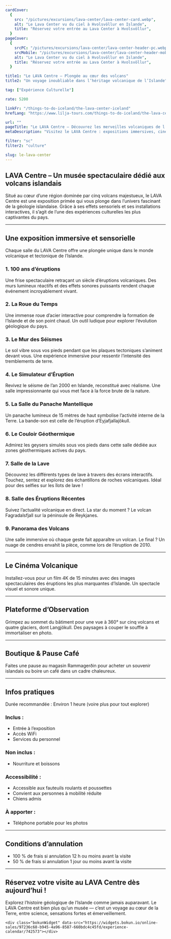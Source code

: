 ```yaml
---
cardCover:
  {
    src: "/pictures/excursions/lava-center/lava-center-card.webp",
    alt: "Le Lava Center vu du ciel à Hvolsvöllur en Islande",
    title: "Réservez votre entrée au Lava Center à Hvolsvöllur",
  }
pageCover:
  {
    srcPC: "/pictures/excursions/lava-center/lava-center-header-pc.webp",
    srcMobile: "/pictures/excursions/lava-center/lava-center-header-mobile.webp",
    alt: "Le Lava Center vu du ciel à Hvolsvöllur en Islande",
    title: "Réservez votre entrée au Lava Center à Hvolsvöllur",
  }

title1: "Le LAVA Centre – Plongée au cœur des volcans"
title2: "Un voyage inoubliable dans l’héritage volcanique de l’Islande"

tag: ["Expérience Culturelle"]

rate: 5200

linkFr: "/things-to-do-iceland/the-lava-center-iceland"
hrefLang: "https://www.lilja-tours.com/things-to-do-iceland/the-lava-center-iceland"

url: ""
pageTitle: "Le LAVA Centre – Découvrez les merveilles volcaniques de l’Islande"
metaDescription: "Visitez le LAVA Centre : expositions immersives, cinéma volcanique et vue panoramique. Explorez la géologie et l’histoire volcanique de l’Islande."

filter: "sc"
filter2: "culture"

slug: le-lava-center
---
```


## LAVA Centre – Un musée spectaculaire dédié aux volcans islandais

Situé au cœur d’une région dominée par cinq volcans majestueux, le LAVA Centre est une exposition primée qui vous plonge dans l’univers fascinant de la géologie islandaise. Grâce à ses effets sensoriels et ses installations interactives, il s’agit de l’une des expériences culturelles les plus captivantes du pays.

---

## Une exposition immersive et sensorielle

Chaque salle du LAVA Centre offre une plongée unique dans le monde volcanique et tectonique de l’Islande.

### 1. 100 ans d’éruptions

Une frise spectaculaire retraçant un siècle d’éruptions volcaniques. Des murs lumineux réactifs et des effets sonores puissants rendent chaque événement incroyablement vivant.

### 2. La Roue du Temps

Une immense roue d’acier interactive pour comprendre la formation de l’Islande et de son point chaud. Un outil ludique pour explorer l’évolution géologique du pays.

### 3. Le Mur des Séismes

Le sol vibre sous vos pieds pendant que les plaques tectoniques s’animent devant vous. Une expérience immersive pour ressentir l’intensité des tremblements de terre.

### 4. Le Simulateur d’Éruption

Revivez le séisme de l’an 2000 en Islande, reconstitué avec réalisme. Une salle impressionnante qui vous met face à la force brute de la nature.

### 5. La Salle du Panache Mantellique

Un panache lumineux de 15 mètres de haut symbolise l’activité interne de la Terre. La bande-son est celle de l’éruption d’Eyjafjallajökull.

### 6. Le Couloir Géothermique

Admirez les geysers simulés sous vos pieds dans cette salle dédiée aux zones géothermiques actives du pays.

### 7. Salle de la Lave

Découvrez les différents types de lave à travers des écrans interactifs. Touchez, sentez et explorez des échantillons de roches volcaniques. Idéal pour des selfies sur les îlots de lave !

### 8. Salle des Éruptions Récentes

Suivez l’actualité volcanique en direct. La star du moment ? Le volcan Fagradalsfjall sur la péninsule de Reykjanes.

### 9. Panorama des Volcans

Une salle immersive où chaque geste fait apparaître un volcan. Le final ? Un nuage de cendres envahit la pièce, comme lors de l’éruption de 2010.

---

## Le Cinéma Volcanique

Installez-vous pour un film 4K de 15 minutes avec des images spectaculaires des éruptions les plus marquantes d’Islande. Un spectacle visuel et sonore unique.

---

## Plateforme d’Observation

Grimpez au sommet du bâtiment pour une vue à 360° sur cinq volcans et quatre glaciers, dont Langjökull. Des paysages à couper le souffle à immortaliser en photo.

---

## Boutique & Pause Café

Faites une pause au magasin Rammagerðin pour acheter un souvenir islandais ou boire un café dans un cadre chaleureux.

---

## Infos pratiques

Durée recommandée : Environ 1 heure (voire plus pour tout explorer)

### Inclus :

- Entrée à l’exposition
- Accès WiFi
- Services du personnel

### Non inclus :

- Nourriture et boissons

### Accessibilité :

- Accessible aux fauteuils roulants et poussettes
- Convient aux personnes à mobilité réduite
- Chiens admis

### À apporter :

- Téléphone portable pour les photos

---

## Conditions d’annulation

- 100 % de frais si annulation 12 h ou moins avant la visite
- 50 % de frais si annulation 1 jour ou moins avant la visite

---

## Réservez votre visite au LAVA Centre dès aujourd’hui !

Explorez l’histoire géologique de l’Islande comme jamais auparavant. Le LAVA Centre est bien plus qu’un musée — c’est un voyage au cœur de la Terre, entre science, sensations fortes et émerveillement.

<script
  type="text/javascript"
  src="https://widgets.bokun.io/assets/javascripts/apps/build/BokunWidgetsLoader.js?bookingChannelUUID=97236c68-b945-4a96-8587-660bdc4c45fd"
  async
></script>

    <div class="bokunWidget" data-src="https://widgets.bokun.io/online-sales/97236c68-b945-4a96-8587-660bdc4c45fd/experience-calendar/742573"></div>
